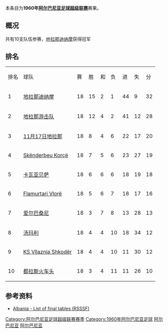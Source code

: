 {{Infobox football league season
| competition                = [[阿尔巴尼亚足球超级联赛|阿尔巴尼亚足球超级联赛]]
| season                     = 1960
| winners                    = [[地拉那迪纳摩|地拉那迪纳摩]]
| prevseason                 = [[1959年阿尔巴尼亚足球超级联赛|1959年]]
| nextseason                 = [[1961年阿尔巴尼亚足球超级联赛|1961年]]
}}
本条目为'''1960年[[阿尔巴尼亚足球超级联赛|阿尔巴尼亚足球超级联赛]]'''赛果。

==概况==
共有10支队伍参赛，[[地拉那迪纳摩|地拉那迪纳摩]]获得冠军

==排名==
{| class="wikitable" style="text-align: center;"
|排名||球队||赛||胜||和||负||进||失||分
|-
|1||[[地拉那迪纳摩|地拉那迪纳摩]]||18||15||2||1||44||9||32
|-
|2||[[地拉那游击队足球俱乐部|地拉那游击队]]||18||12||4||2||41||12||28
|-
|3||[[地拉那足球俱乐部|11月17日地拉那]]||18||8||4||6||22||17||20
|-
|4||[[Skënderbeu_Korçë|Skënderbeu Korçë]]||18||7||5||6||23||27||19
|-
|5||[[卡瓦亚贝萨体育俱乐部|卡瓦亚贝萨]]||18||6||6||6||18||19||18
|-
|6||[[Flamurtari_Vlorë|Flamurtari Vlorë]]||18||5||6||7||18||17||16
|-
|7||[[爱尔巴桑尼足球俱乐部|爱尔巴桑尼]]||18||3||7||8||13||28||13
|-
|8||[[湯瑪利足球會|汤玛利]]||18||4||4||10||18||34||12
|-
|9||[[KS_Vllaznia_Shkodër|KS Vllaznia Shkodër]]||18||4||4||10||11||30||12
|-
|10||[[图达都拉斯体育俱乐部|都拉斯火车头]]||18||3||4||11||11||26||10
|}

==参考资料==
*[http://www.giovanniarmillotta.it/albania/calcio/alba60.html Albania - List of final tables (RSSSF)]{{Wayback|url=http://www.giovanniarmillotta.it/albania/calcio/alba60.html |date=20210112080734 }}

{{Albanian Superliga Seasons}}
{{1959–60 in European Football (UEFA)}}
{{1960–61 in European Football (UEFA)}}

[[Category:阿尔巴尼亚足球超级联赛赛季|Category:阿尔巴尼亚足球超级联赛赛季]]
[[Category:1960年阿尔巴尼亚足球|Category:1960年阿尔巴尼亚足球]]
[[Category:1960年至1961年本土足球联赛|阿尔巴尼亚]]
[[Category:1959年至1960年本土足球联赛|阿尔巴尼亚]]